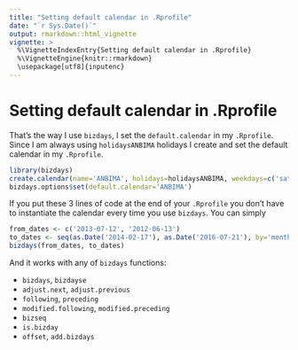 ```yaml
---
title: "Setting default calendar in .Rprofile"
date: "`r Sys.Date()`"
output: rmarkdown::html_vignette
vignette: >
  %\VignetteIndexEntry{Setting default calendar in .Rprofile}
  %\VignetteEngine{knitr::rmarkdown}
  \usepackage[utf8]{inputenc}
---
```



# Setting default calendar in .Rprofile

That's the way I use `bizdays`, I set the `default.calendar` in my `.Rprofile`.
Since I am always using `holidaysANBIMA` holidays I create and set the default calendar in my `.Rprofile`.

```r
library(bizdays)
create.calendar(name='ANBIMA', holidays=holidaysANBIMA, weekdays=c('saturday', 'sunday'))
bizdays.options$set(default.calendar='ANBIMA')
```

If you put these 3 lines of code at the end of your `.Rprofile` you don't have to instantiate the calendar every time you use `bizdays`.
You can simply

```r
from_dates <- c('2013-07-12', '2012-06-13')
to_dates <- seq(as.Date('2014-02-17'), as.Date('2016-07-21'), by='months')
bizdays(from_dates, to_dates)
```

And it works with any of `bizdays` functions:

- `bizdays`, `bizdayse`
- `adjust.next`, `adjust.previous`
- `following`, `preceding`
- `modified.following`, `modified.preceding`
- `bizseq`
- `is.bizday`
- `offset`, `add.bizdays`
